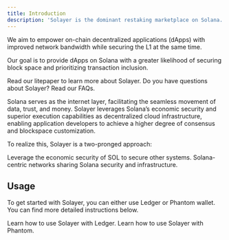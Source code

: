 ```yaml
---
title: Introduction
description: 'Solayer is the dominant restaking marketplace on Solana..'
---
```



We aim to empower on-chain decentralized applications (dApps) with improved network bandwidth while securing the L1 at the same time. 

Our goal is to provide dApps on Solana with a greater likelihood of securing block space and prioritizing transaction inclusion. 


<CardGroup cols={2}>
  <Card
    title="Litepaper"
    icon="file"
    href="https://github.com/solayer-labs/solayer-improvement-proposal/blob/main/solayer-litepaper-v0.pdf"
  >
    Read our litepaper to learn more about Solayer.
  </Card>
  <Card
    title="FAQs"
    href="/faq"
    icon="circle-question"
  >
    Do you have questions about Solayer? Read our FAQs.
  </Card>
</CardGroup>


Solana serves as the internet layer, facilitating the seamless movement of data, trust, and money. Solayer leverages Solana’s economic security and superior execution capabilities as decentralized cloud infrastructure, enabling application developers to achieve a higher degree of consensus and blockspace customization.

To realize this, Solayer is a two-pronged approach: 


<CardGroup cols={2}>
  <Card
    title="Restaking"
    icon="coins"
  >
    ‌Leverage the economic security of SOL to secure other systems.
  </Card>
  <Card
    title="Shared Validator Network"
    icon="circle-nodes"
  >
    Solana-centric networks sharing Solana security and infrastructure.
  </Card>
</CardGroup>


## Usage

To get started with Solayer, you can either use Ledger or Phantom wallet. You can find more detailed instructions below. 

<CardGroup cols={2}>
  <Card
    title="Ledger"
    icon="usb-drive"
  >
    Learn how to use Solayer with Ledger.
  </Card>
  <Card
    title="Phantom"
    icon="wallet"
  >
    Learn how to use Solayer with Phantom.
  </Card>
</CardGroup>